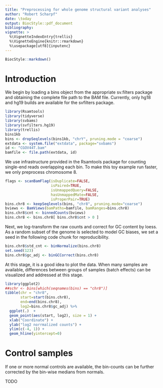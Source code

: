 ```yaml
---
title: "Preprocessing for whole genome structural variant analyses"
author: "Robert Scharpf"
date: \today
output: BiocStyle::pdf_document
bibliography:
vignette: >
  %\VignetteIndexEntry{trellis}
  %\VignetteEngine{knitr::rmarkdown}
  %\usepackage[utf8]{inputenc} 
---
```


```r
BiocStyle::markdown()
```

# Introduction

We begin by loading a bins object from the appropriate sv.filters package and
obtaining the complete file path to the BAM file. Currently, only hg18 and hg19
builds are available for the svfilters package.

```r
library(Rsamtools)
library(tidyverse)
library(svbams)
library(svfilters.hg19)
library(trellis)
bins1kb
bins <- dropSeqlevels(bins1kb, "chrY", pruning.mode = "coarse")
extdata <- system.file("extdata", package="svbams")
id <- "CGOV44T.bam"
bamfile <- file.path(extdata, id)
```

We use infrastructure provided in the Rsamtools package for counting single-end reads overlapping each bin.
To make this toy example run faster, we only preprocess chromosome 8.

```r
flags <- scanBamFlag(isDuplicate=FALSE,
                     isPaired=TRUE,
                     isUnmappedQuery=FALSE,
                     hasUnmappedMate=FALSE,
                     isProperPair=TRUE)
bins.chr8 <- keepSeqlevels(bins, "chr8", pruning.mode="coarse")
bviews <- BamViews(bamPaths=bamfile, bamRanges=bins.chr8)
bins.chr8$cnt <- binnedCounts(bviews)
bins.chr8 <- bins.chr8[ bins.chr8$cnt > 0 ]
```

Next, we log-transform the raw counts and correct for GC content by loess. As a random subset of the genome is selected to model GC biases, we set a seed in the following code chunk for reproducibility.

```r
bins.chr8$std_cnt <- binNormalize(bins.chr8)
set.seed(123)
bins.chr8$gc_adj <- binGCCorrect(bins.chr8)
```

At this stage, it is a good idea to plot the data.  When many samples are available, differences between groups of samples (batch effects) can be visualized and addressed at this stage.

```r
library(ggplot2)
##schr <- bins[which(seqnames(bins) == "chr8")]
tibble(chr = "chr8",
       start=start(bins.chr8),
       end=end(bins.chr8),
       log2=bins.chr8$gc_adj) %>%
  ggplot(.)  +
  geom_point(aes(start, log2), size = 1) +
  xlab("Coordinate") +
  ylab("log2 norrmalized counts") +
  ylim(c(-4, 1)) +
  geom_hline(yintercept=0)
```

# Control samples

If one or more normal controls are available, the bin-counts can be further corrected by the bin-wise medians from normals.

TODO
